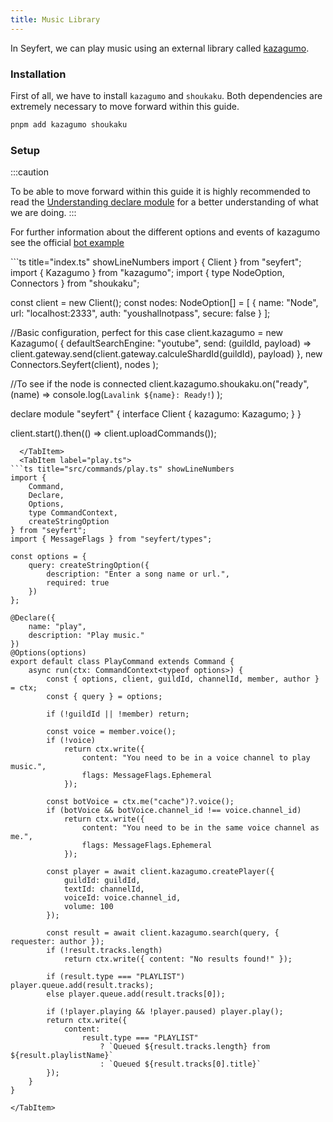 ```yaml
---
title: Music Library
---
```


In Seyfert, we can play music using an external library called [kazagumo](https://npmjs.com/package/kazagumo).

### Installation

First of all, we have to install `kazagumo` and `shoukaku`. Both dependencies are extremely necessary to move forward within this guide.

```sh title="Dependencies..." copy showLineNumbers=false
pnpm add kazagumo shoukaku
```

### Setup

:::caution

To be able to move forward within this guide it is highly recommended to read the [Understanding declare module](/guides/declare-module) for a better understanding of what we are doing.
:::

For further information about the different options and events of kazagumo see the official [bot example](https://www.npmjs.com/package/kazagumo#example-bot)

<Tabs>
<TabItem label="index.ts">
```ts title="index.ts" showLineNumbers
import { Client } from "seyfert";
import { Kazagumo } from "kazagumo";
import { type NodeOption, Connectors } from "shoukaku";

const client = new Client();
const nodes: NodeOption[] = [
	{
		name: "Node",
		url: "localhost:2333",
		auth: "youshallnotpass",
		secure: false
	}
];

//Basic configuration, perfect for this case
client.kazagumo = new Kazagumo(
	{
		defaultSearchEngine: "youtube",
		send: (guildId, payload) =>
			client.gateway.send(client.gateway.calculeShardId(guildId), payload)
	},
	new Connectors.Seyfert(client),
	nodes
);

//To see if the node is connected
client.kazagumo.shoukaku.on("ready", (name) =>
	console.log(`Lavalink ${name}: Ready!`)
);

declare module "seyfert" {
	interface Client {
		kazagumo: Kazagumo;
	}
}

client.start().then(() => client.uploadCommands());
```
  </TabItem>
  <TabItem label="play.ts">
```ts title="src/commands/play.ts" showLineNumbers
import {
	Command,
	Declare,
	Options,
	type CommandContext,
	createStringOption
} from "seyfert";
import { MessageFlags } from "seyfert/types";

const options = {
	query: createStringOption({
		description: "Enter a song name or url.",
		required: true
	})
};

@Declare({
	name: "play",
	description: "Play music."
})
@Options(options)
export default class PlayCommand extends Command {
	async run(ctx: CommandContext<typeof options>) {
		const { options, client, guildId, channelId, member, author } = ctx;
		const { query } = options;

		if (!guildId || !member) return;

		const voice = member.voice();
		if (!voice)
			return ctx.write({
				content: "You need to be in a voice channel to play music.",
				flags: MessageFlags.Ephemeral
			});

		const botVoice = ctx.me("cache")?.voice();
		if (botVoice && botVoice.channel_id !== voice.channel_id)
			return ctx.write({
				content: "You need to be in the same voice channel as me.",
				flags: MessageFlags.Ephemeral
			});

		const player = await client.kazagumo.createPlayer({
			guildId: guildId,
			textId: channelId,
			voiceId: voice.channel_id,
			volume: 100
		});

		const result = await client.kazagumo.search(query, { requester: author });
		if (!result.tracks.length)
			return ctx.write({ content: "No results found!" });

		if (result.type === "PLAYLIST") player.queue.add(result.tracks);
		else player.queue.add(result.tracks[0]);

		if (!player.playing && !player.paused) player.play();
		return ctx.write({
			content:
				result.type === "PLAYLIST"
					? `Queued ${result.tracks.length} from ${result.playlistName}`
					: `Queued ${result.tracks[0].title}`
		});
	}
}
```
    </TabItem>
</Tabs>

